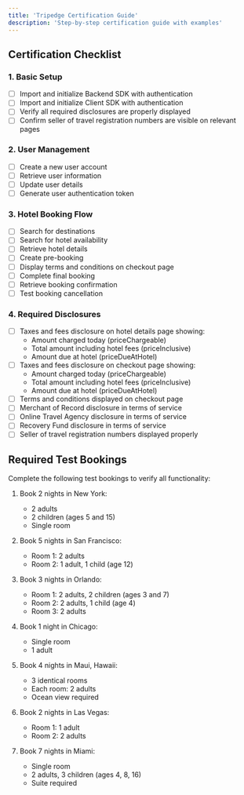 ```yaml
---
title: 'Tripedge Certification Guide'
description: 'Step-by-step certification guide with examples'
---
```


## Certification Checklist

### 1. Basic Setup
- [ ] Import and initialize Backend SDK with authentication
- [ ] Import and initialize Client SDK with authentication
- [ ] Verify all required disclosures are properly displayed
- [ ] Confirm seller of travel registration numbers are visible on relevant pages

### 2. User Management
- [ ] Create a new user account
- [ ] Retrieve user information
- [ ] Update user details
- [ ] Generate user authentication token

### 3. Hotel Booking Flow
- [ ] Search for destinations
- [ ] Search for hotel availability
- [ ] Retrieve hotel details
- [ ] Create pre-booking
- [ ] Display terms and conditions on checkout page
- [ ] Complete final booking
- [ ] Retrieve booking confirmation
- [ ] Test booking cancellation

### 4. Required Disclosures
- [ ] Taxes and fees disclosure on hotel details page showing:
  - Amount charged today (priceChargeable)
  - Total amount including hotel fees (priceInclusive) 
  - Amount due at hotel (priceDueAtHotel)
- [ ] Taxes and fees disclosure on checkout page showing:
  - Amount charged today (priceChargeable)
  - Total amount including hotel fees (priceInclusive)
  - Amount due at hotel (priceDueAtHotel)
- [ ] Terms and conditions displayed on checkout page
- [ ] Merchant of Record disclosure in terms of service
- [ ] Online Travel Agency disclosure in terms of service
- [ ] Recovery Fund disclosure in terms of service
- [ ] Seller of travel registration numbers displayed properly

## Required Test Bookings

Complete the following test bookings to verify all functionality:

1. Book 2 nights in New York:
   - 2 adults
   - 2 children (ages 5 and 15)
   - Single room

2. Book 5 nights in San Francisco:
   - Room 1: 2 adults
   - Room 2: 1 adult, 1 child (age 12)

3. Book 3 nights in Orlando:
   - Room 1: 2 adults, 2 children (ages 3 and 7)
   - Room 2: 2 adults, 1 child (age 4)
   - Room 3: 2 adults

4. Book 1 night in Chicago:
   - Single room
   - 1 adult

5. Book 4 nights in Maui, Hawaii:
   - 3 identical rooms
   - Each room: 2 adults
   - Ocean view required

6. Book 2 nights in Las Vegas:
   - Room 1: 1 adult
   - Room 2: 2 adults

7. Book 7 nights in Miami:
   - Single room
   - 2 adults, 3 children (ages 4, 8, 16)
   - Suite required

